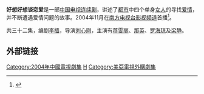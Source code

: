 '''好想好想谈恋爱'''是一部[[中国|中国]][[电视连续剧|电视连续剧]]，讲述了[[城市|都市]]中四个单身[[女性|女人]]的寻找[[爱情|爱情]]，并不断遭遇爱情问题的故事。2004年11月在[[广东广播电视台影视频道|南方电视台影视频道]]首播<ref>{{Cite web |url=http://ent.southcn.com/yulefirst/200411100986.htm |title=《好想好想谈恋爱》成功克隆《欲望城市》 |website=southcn.com |date=2004-11-10 |author1=孙倩 |author2=蔡丽怡 |access-date=2021-08-12 |archive-url=https://web.archive.org/web/20180924230412/http://ent.southcn.com/yulefirst/200411100986.htm |archive-date=2018-09-24 |dead-url=yes }}</ref>。
		
共三十二集，编剧[[李樯|李樯]]，导演[[刘心刚|刘心刚]]，主演有[[蒋雯丽|蒋雯丽]]、[[那英|那英]]、[[罗海琼|罗海琼]]及[[梁静_(演员)|梁静]]。

==外部链接==
{{reflist}}

{{entertain-stub}}
[[Category:2004年中國電視劇集|Category:2004年中國電視劇集]]
[[Category:中國愛情劇|H]]
[[Category:美亞電視外購劇集|Category:美亞電視外購劇集]]